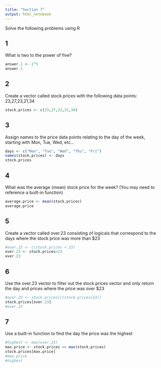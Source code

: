 ```yaml
---
title: "Section 7"
output: html_notebook
---
```


Solve the following problems using R

## 1

What is two to the power of five?
```r
answer.1 <- 2^5
answer.1
```

## 2
Create a vector called stock.prices with the following data points: 23,27,23,21,34
```r
stock.prices <- c(23,27,23,21,34)
```


## 3
Assign names to the price data points relating to the day of the week, starting with Mon, Tue, Wed, etc...
```r
days <- c("Mon", "Tue", "Wed", "Thu", "Fri")
names(stock.prices) <- days
stock.prices
```

## 4
What was the average (mean) stock price for the week? (You may need to reference a built-in function)
```r
average.price <- mean(stock.prices)
average.price
```

## 5
Create a vector called over.23 consisting of logicals that correspond to the days where the stock price was more than $23
```r
#over.23 <- c(stock.prices > 23)
over.23 <- stock.prices>23
over.23
```


## 6
Use the over.23 vector to filter out the stock.prices vector and only return the day and prices where the price was over $23
```r
#over.23 <- stock.prices[c(stock.prices>23)]
stock.prices[over.23]
#over.23
```


## 7
Use a built-in function to find the day the price was the highest
```r
#highest <- max(over.23)
max.price <- stock.prices == max(stock.prices)
stock.prices[max.price]
#max.price
#highest
```


